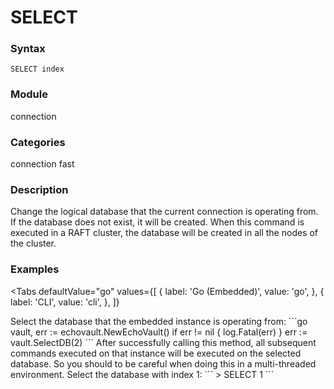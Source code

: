 
# SELECT

### Syntax
```
SELECT index
```

### Module
<span className="acl-category">connection</span>

### Categories 
<span className="acl-category">connection</span>
<span className="acl-category">fast</span>

### Description
Change the logical database that the current connection is operating from.
If the database does not exist, it will be created.
When this command is executed in a RAFT cluster, the database will be created in all the nodes of the cluster.

### Examples

<Tabs
  defaultValue="go"
  values={[
    { label: 'Go (Embedded)', value: 'go', },
    { label: 'CLI', value: 'cli', },
  ]}
>
  <TabItem value="go">
  Select the database that the embedded instance is operating from:
  ```go
  vault, err := echovault.NewEchoVault()
  if err != nil {
    log.Fatal(err)
  }	
  err := vault.SelectDB(2)
  ```
  After successfully calling this method, all subsequent commands executed on that instance 
  will be executed on the selected database. So you should to be careful when doing this in a multi-threaded environment.
  </TabItem>
  <TabItem value="cli">
  Select the database with index 1:
  ```
  > SELECT 1
  ```
  </TabItem>
</Tabs> 
